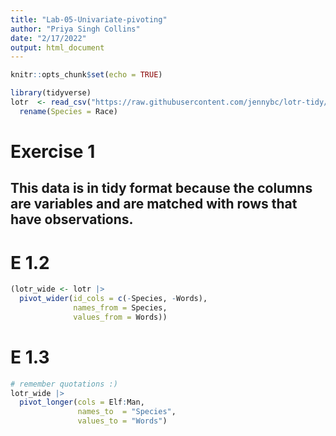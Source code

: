 ```yaml
---
title: "Lab-05-Univariate-pivoting"
author: "Priya Singh Collins"
date: "2/17/2022"
output: html_document
---
```


```r
knitr::opts_chunk$set(echo = TRUE)

library(tidyverse)
lotr  <- read_csv("https://raw.githubusercontent.com/jennybc/lotr-tidy/master/data/lotr_tidy.csv") |> 
  rename(Species = Race)
```

# Exercise 1
## This data is in tidy format because the columns are variables and are matched with rows that have observations.

# E 1.2
```r
(lotr_wide <- lotr |> 
  pivot_wider(id_cols = c(-Species, -Words), 
              names_from = Species, 
              values_from = Words))
```

# E 1.3
```r
# remember quotations :)
lotr_wide |> 
  pivot_longer(cols = Elf:Man, 
               names_to  = "Species", 
               values_to = "Words")
```